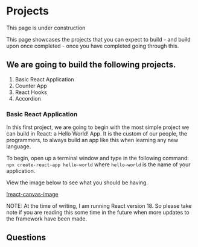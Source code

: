 
# Projects

<Callout type="info">This page is under construction</Callout>

This page showcases the projects that you can expect to build - and build upon once completed - once you have completed going through this.

## We are going to build the following projects.

1. Basic React Application
2. Counter App
3. React Hooks
4. Accordion

### Basic React Application

In this first project, we are going to begin with the most simple project we can build in React: a Hello World! App. It is the custom of our people, the programmers, to always build an app like this when learning any new language.

To begin, open up a terminal window and type in the following command:
`npx create-react-app hello-world` where `hello-world` is the name of your application.

View the image below to see what you should be having.

[!react-canvas-image](./react-demo-image.png)

NOTE: At the time of writing, I am running React version 18. So please take note if you are reading this some time in the future when more updates to the framework have been made.

## Questions
